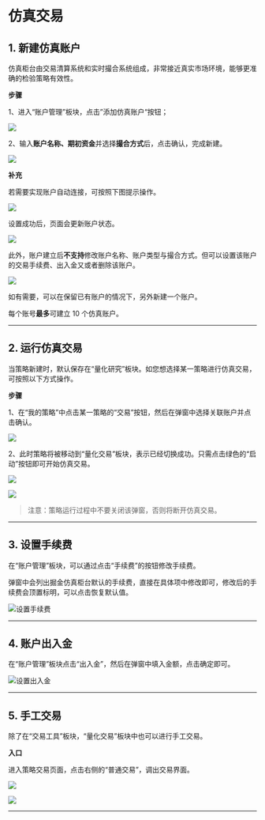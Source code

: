 # 仿真交易

## 1. 新建仿真账户

仿真柜台由交易清算系统和实时撮合系统组成，非常接近真实市场环境，能够更准确的检验策略有效性。

**步骤**

1、进入“账户管理”板块，点击”添加仿真账户“按钮；

![](http://www.myquant.cn/uploads/202111/attach_16b3f243c20df1a5.png)

2、输入**账户名称、期初资金**并选择**撮合方式**后，点击确认，完成新建。

![](http://www.myquant.cn/uploads/202111/attach_16b3f24709a933a1.png)

**补充**

若需要实现账户自动连接，可按照下图提示操作。

![](http://www.myquant.cn/uploads/202111/attach_16b3f24a5fcd1d4a.png)

设置成功后，页面会更新账户状态。

![](http://www.myquant.cn/uploads/202111/attach_16b3f24d98acf815.png)

此外，账户建立后**不支持**修改账户名称、账户类型与撮合方式。但可以设置该账户的交易手续费、出入金又或者删除该账户。

![](http://www.myquant.cn/uploads/202111/attach_16b3f250d38c3122.png)

如有需要，可以在保留已有账户的情况下，另外新建一个账户。

每个账号**最多**可建立 10 个仿真账户。

---

## 2. 运行仿真交易

当策略新建时，默认保存在“量化研究”板块。如您想选择某一策略进行仿真交易，可按照以下方式操作。

**步骤**

1、在“我的策略”中点击某一策略的“交易”按钮，然后在弹窗中选择关联账户并点击确认。

![](http://www.myquant.cn/uploads/202111/attach_16b3f259e0938053.png)

2、此时策略将被移动到“量化交易”板块，表示已经切换成功。只需点击绿色的“启动”按钮即可开始仿真交易。

![](http://www.myquant.cn/uploads/202111/attach_16b3f25cd04c817d.png)

![](http://www.myquant.cn/uploads/202111/attach_16b3f25f8626ff8b.png)

> 注意：策略运行过程中不要关闭该弹窗，否则将断开仿真交易。

---

## 3. 设置手续费

在“账户管理”板块，可以通过点击“手续费”的按钮修改手续费。

弹窗中会列出掘金仿真柜台默认的手续费，直接在具体项中修改即可，修改后的手续费会顶置标明，可以点击恢复默认值。

![设置手续费](https://www.myquant.cn/uploads/202104/attach_1675ad9542b3ea97.png)

---

## 4. 账户出入金

在“账户管理”板块点击“出入金”，然后在弹窗中填入金额，点击确定即可。

![设置出入金](https://www.myquant.cn/uploads/202104/attach_1675ad9f7f0397be.png)

---

## 5. 手工交易

除了在“交易工具”板块，“量化交易”板块中也可以进行手工交易。

**入口**

进入策略交易页面，点击右侧的“普通交易”，调出交易界面。

![](http://www.myquant.cn/uploads/202111/attach_16b3f2b2d8b00624.png)

![](http://www.myquant.cn/uploads/202111/attach_16b3f2b6b28e1eb6.png)

---
